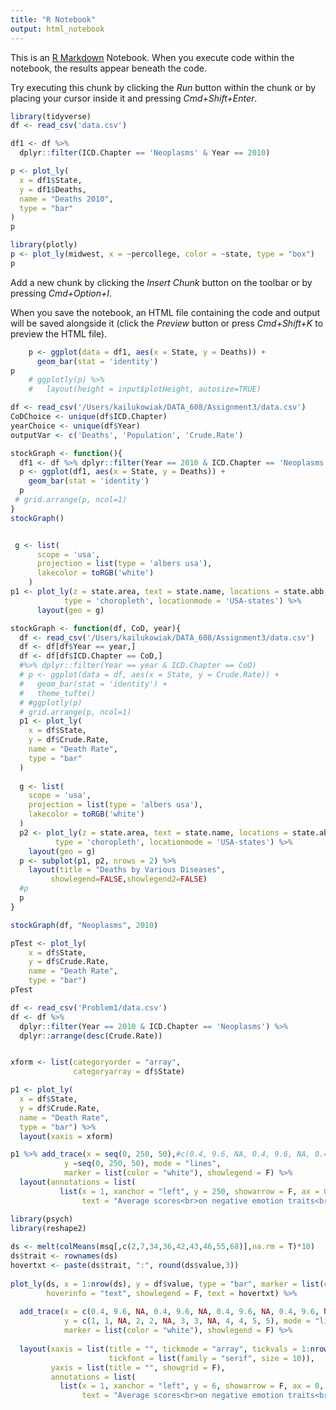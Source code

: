 ```yaml
---
title: "R Notebook"
output: html_notebook
---
```


This is an [R Markdown](http://rmarkdown.rstudio.com) Notebook. When you execute code within the notebook, the results appear beneath the code. 

Try executing this chunk by clicking the *Run* button within the chunk or by placing your cursor inside it and pressing *Cmd+Shift+Enter*. 

```r
library(tidyverse)
df <- read_csv('data.csv')

```
```r
df1 <- df %>% 
  dplyr::filter(ICD.Chapter == 'Neoplasms' & Year == 2010)
```


```r
p <- plot_ly(
  x = df1$State,
  y = df1$Deaths,
  name = "Deaths 2010",
  type = "bar"
)
p
```


```r
library(plotly)
p <- plot_ly(midwest, x = ~percollege, color = ~state, type = "box")
p
```

Add a new chunk by clicking the *Insert Chunk* button on the toolbar or by pressing *Cmd+Option+I*.

When you save the notebook, an HTML file containing the code and output will be saved alongside it (click the *Preview* button or press *Cmd+Shift+K* to preview the HTML file).
```r
    p <- ggplot(data = df1, aes(x = State, y = Deaths)) +
      geom_bar(stat = 'identity')
p
    # ggplotly(p) %>% 
    #   layout(height = input$plotHeight, autosize=TRUE)
```

```r
df <- read_csv('/Users/kailukowiak/DATA_608/Assignment3/data.csv')
CoDChoice <- unique(df$ICD.Chapter)
yearChoice <- unique(df$Year)
outputVar <- c('Deaths', 'Population', 'Crude.Rate')

stockGraph <- function(){
  df1 <- df %>% dplyr::filter(Year == 2010 & ICD.Chapter == 'Neoplasms')
  p <- ggplot(df1, aes(x = State, y = Deaths)) +
    geom_bar(stat = 'identity')
  p
 # grid.arrange(p, ncol=1)
}
stockGraph()
```

```r




```

```r

 g <- list(
      scope = 'usa',
      projection = list(type = 'albers usa'),
      lakecolor = toRGB('white')
    )
p1 <- plot_ly(z = state.area, text = state.name, locations = state.abb,
            type = 'choropleth', locationmode = 'USA-states') %>%
      layout(geo = g)
```

```r
stockGraph <- function(df, CoD, year){
  df <- read_csv('/Users/kailukowiak/DATA_608/Assignment3/data.csv')
  df <- df[df$Year == year,]
  df <- df[df$ICD.Chapter == CoD,]
  #%>% dplyr::filter(Year == year & ICD.Chapter == CoD)
  # p <- ggplot(data = df, aes(x = State, y = Crude.Rate)) +
  #   geom_bar(stat = 'identity') +
  #   theme_tufte()
  # #ggplotly(p)
  # grid.arrange(p, ncol=1)
  p1 <- plot_ly(
    x = df$State,
    y = df$Crude.Rate,
    name = "Death Rate",
    type = "bar"
  )
  
  g <- list(
    scope = 'usa',
    projection = list(type = 'albers usa'),
    lakecolor = toRGB('white')
  )
  p2 <- plot_ly(z = state.area, text = state.name, locations = state.abb,
          type = 'choropleth', locationmode = 'USA-states') %>%
    layout(geo = g)
  p <- subplot(p1, p2, nrows = 2) %>% 
    layout(title = "Deaths by Various Diseases",
         showlegend=FALSE,showlegend2=FALSE)
  #p
  p
}

stockGraph(df, "Neoplasms", 2010)
```

```r
pTest <- plot_ly(
    x = df$State,
    y = df$Crude.Rate,
    name = "Death Rate",
    type = "bar")
pTest
```

```r
df <- read_csv('Problem1/data.csv')
df <- df %>% 
  dplyr::filter(Year == 2010 & ICD.Chapter == 'Neoplasms') %>% 
  dplyr::arrange(desc(Crude.Rate))


xform <- list(categoryorder = "array",
              categoryarray = df$State)

p1 <- plot_ly(
  x = df$State,
  y = df$Crude.Rate,
  name = "Death Rate",
  type = "bar") %>% 
  layout(xaxis = xform)

p1 %>% add_trace(x = seq(0, 250, 50),#c(0.4, 9.6, NA, 0.4, 9.6, NA, 0.4, 9.6, NA, 0.4, 9.6, NA, 0.4, 9.6),
            y =seq(0, 250, 50), mode = "lines",
            marker = list(color = "white"), showlegend = F) %>% 
  layout(annotations = list(
           list(x = 1, xanchor = "left", y = 250, showarrow = F, ax = 0, ay = 0, align = "left",
                text = "Average scores<br>on negative emotion traits<br>from 3896 participants<br>(Watson et al., 1988)")))
```

```r
library(psych)
library(reshape2)
 
ds <- melt(colMeans(msq[,c(2,7,34,36,42,43,46,55,68)],na.rm = T)*10)
ds$trait <- rownames(ds)
hovertxt <- paste(ds$trait, ":", round(ds$value,3))
 
plot_ly(ds, x = 1:nrow(ds), y = df$value, type = "bar", marker = list(color = "#737373"), 
        hoverinfo = "text", showlegend = F, text = hovertxt) %>% 
  
  add_trace(x = c(0.4, 9.6, NA, 0.4, 9.6, NA, 0.4, 9.6, NA, 0.4, 9.6, NA, 0.4, 9.6), 
            y = c(1, 1, NA, 2, 2, NA, 3, 3, NA, 4, 4, 5, 5), mode = "lines", 
            marker = list(color = "white"), showlegend = F) %>% 
  
  layout(xaxis = list(title = "", tickmode = "array", tickvals = 1:nrow(ds), ticktext = ds$trait,
                      tickfont = list(family = "serif", size = 10)),
         yaxis = list(title = "", showgrid = F), 
         annotations = list(
           list(x = 1, xanchor = "left", y = 6, showarrow = F, ax = 0, ay = 0, align = "left",
                text = "Average scores<br>on negative emotion traits<br>from 3896 participants<br>(Watson et al., 1988)")))
```


